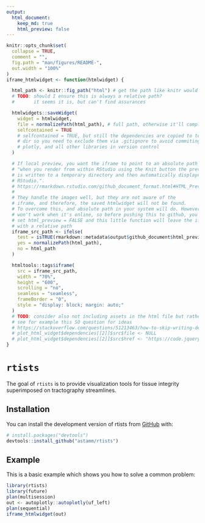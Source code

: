 ```yaml
---
output:
  html_document:
    keep_md: true
    html_preview: false
---
```


<!-- README.md is generated from README.Rmd. Please edit that file -->

```r
knitr::opts_chunk$set(
  collapse = TRUE,
  comment = "",
  fig.path = "man/figures/README-",
  out.width = "100%"
)
iframe_htmlwidget <- function(htmlwidget) {

  html_path <- knitr::fig_path("html") # get the path like knitr would do
  # TODO: should I ensure this is always a relative path?
  #       it seems it is, but can't find assurances

  htmlwidgets::saveWidget(
    widget = htmlwidget, 
    file = normalizePath(html_path), # full path, otherwise it'll complain
    selfcontained = TRUE
    # selfcontained = TRUE, but still the dependencies are copied to te figures
    # dir so you need to exclude them via .gitignore to avoid commiting jquery,
    # plotly, and all other libraries in version control
  )

  # If local preview, you want the iframe to point to an absolute path because
  # "when you render from within RStudio using the Knit button the preview HTML 
  # is written to a temporary directory and then automatically displayed by 
  # RStudio.". 
  # https://rmarkdown.rstudio.com/github_document_format.html#HTML_Preview
  # 
  # They handle the images well, but they are not aware of the 
  # iframe, and therefore, the saved htmlwidget will not be found.
  # To overcome this, and absolute path in your system will do. However, that
  # won't work when it's online, so before pushing this to github, you should
  # set html_preview = FALSE and this little function will leave the iframe
  # with a relative path
  iframe_src_path <- ifelse(
    test = isTRUE(rmarkdown::metadata$output$github_document$html_preview),
    yes = normalizePath(html_path),
    no = html_path
  )

  htmltools::tags$iframe(
    src = iframe_src_path,
    width = "70%",
    height = "600",
    scrolling = "no",
    seamless = "seamless",
    frameBorder = "0",
    style = "display: block; margin: auto;"
  )
  # TODO: consider also not including assets in the html file but rather cdn links
  # see for example this SO question for ideas
  # https://stackoverflow.com/questions/51213463/how-to-skip-writing-dependencies-in-htmlwidgetssavewidget
  # plot_html_widget$dependencies[[2]]$src$file <- NULL
  # plot_html_widget$dependencies[[2]]$src$href <- "https://code.jquery.com/"s
}
```

# `rtists`

<!-- badges: start -->
<!-- badges: end -->

The goal of `rtists` is to provide visualization tools for tissue integrity superimposed on tractography streamlines.

## Installation

You can install the development version of rtists from [GitHub](https://github.com/) with:

``` r
# install.packages("devtools")
devtools::install_github("astamm/rtists")
```

## Example

This is a basic example which shows you how to solve a common problem:

```r
library(rtists)
library(future)
plan(multisession)
out <- autoplotly::autoplotly(uf_left)
plan(sequential)
iframe_htmlwidget(out)
```
